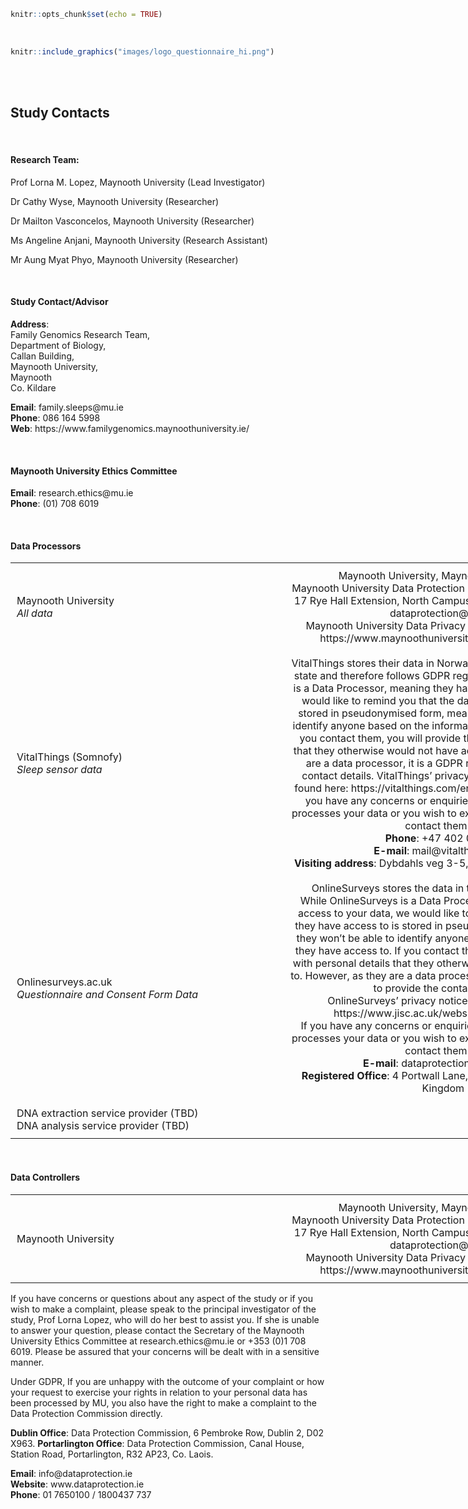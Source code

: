 

```r
knitr::opts_chunk$set(echo = TRUE)
```

&nbsp;  

```r
knitr::include_graphics("images/logo_questionnaire_hi.png")
```
<br><br> <!-- Add two line breaks -->


## Study Contacts

&nbsp;  

#### Research Team:  
Prof Lorna M. Lopez, Maynooth University (Lead Investigator) 

Dr Cathy Wyse, Maynooth University (Researcher)  

Dr Mailton Vasconcelos, Maynooth University (Researcher)

Ms Angeline Anjani, Maynooth University (Research Assistant)

Mr Aung Myat Phyo, Maynooth University (Researcher) 

&nbsp;  

#### Study Contact/Advisor 	
**Address**:<br> Family Genomics Research Team,<br> Department of Biology,<br> Callan Building,<br> Maynooth University,<br> Maynooth<br> Co. Kildare  
 
**Email**: 		family.sleeps@mu.ie<br> **Phone**:	086 164 5998<br> **Web**:		https://www.familygenomics.maynoothuniversity.ie/ 

&nbsp;  

#### Maynooth University Ethics Committee
**Email**:		research.ethics@mu.ie<br> **Phone**:	(01) 708 6019
 
 
&nbsp;  


#### Data Processors
<style>
  table {
    width: 200%;
    border-collapse: collapse;
  }

  th, td {
    
    padding: 10px;
    text-align: left; /* Left align content */
  }

  th {
    background-color: #f2f2f2;
  }
</style>

|         |            |
| ------------- |:-------------:| -:|
| Maynooth University<br>  *All data* | Maynooth University, Maynooth, Co. Kildare.<br> Maynooth University Data Protection officer can be contacted at 17 Rye Hall Extension, North Campus, who can be contacted at dataprotection@mu.ie.<br> Maynooth University Data Privacy policies can be found at https://www.maynoothuniversity.ie/data-protection. |   
| VitalThings (Somnofy)<br> *Sleep sensor data*              | VitalThings stores their data in Norway, which is an EEA member state and therefore follows GDPR regulations. While VitalThings is a Data Processor, meaning they have access to your data, we would like to remind you that the data they have access to is stored in pseudonymised form, meaning they won’t be able to identify anyone based on the information they have access to. If you contact them, you will provide them with personal details that they otherwise would not have access to. However, as they are a data processor, it is a GDPR regulation to provide the contact details. VitalThings’ privacy policy statement can be found here: https://vitalthings.com/en/personvernerklaering/. If you have any concerns or enquiries about how VitalThings processes your data or you wish to exercise your rights, you can contact them at:<br> **Phone**: +47 402 05 300<br> **E-mail**: mail@vitalthings.com<br> **Visiting address**: Dybdahls veg 3-5, 7051 Trondheim, Norway  |
| Onlinesurveys.ac.uk<br> *Questionnaire and Consent Form Data*       | OnlineSurveys stores the data in the Republic of Ireland.<br> While OnlineSurveys is a Data Processor, meaning they have access to your data, we would like to remind you that the data they have access to is stored in pseudonymised form, meaning they won’t be able to identify anyone based on the information they have access to. If you contact them, you will provide them with personal details that they otherwise would not have access to. However, as they are a data processor, it is a GDPR regulation to provide the contact details.<br> OnlineSurveys’ privacy notice can be found here: https://www.jisc.ac.uk/website/privacy-notice<br> If you have any concerns or enquiries about how VitalThings processes your data or you wish to exercise your rights, you can contact them at:<br> **E-mail**: dataprotection@jisc.ac.uk<br> **Registered Office**: 4 Portwall Lane, Bristol, BS1 6NB, United Kingdom   |
| DNA extraction service provider (TBD)<br> DNA analysis service provider (TBD)      | |


&nbsp; 

#### Data Controllers
<style>
  table {
    width: 200%;
    border-collapse: collapse;
  }

  th, td {
    
    padding: 10px;
    text-align: left; /* Left align content */
  }

  th {
    background-color: #f2f2f2;
  }
</style>

|         |            |
| ------------- |:-------------:| -:|
| Maynooth University | Maynooth University, Maynooth, Co. Kildare.<br> Maynooth University Data Protection officer can be contacted at 17 Rye Hall Extension, North Campus, who can be contacted at dataprotection@mu.ie.<br> Maynooth University Data Privacy policies can be found at https://www.maynoothuniversity.ie/data-protection. | 


If you have concerns or questions about any aspect of the study or if you wish to make a complaint, please speak to the principal investigator of the study, Prof Lorna Lopez, who will do her best to assist you. If she is unable to answer your question, please contact the Secretary of the Maynooth University Ethics Committee at research.ethics@mu.ie or +353 (0)1 708 6019. Please be assured that your concerns will be dealt with in a sensitive manner.  
 
Under GDPR, If you are unhappy with the outcome of your complaint or how your request to exercise your rights in relation to your personal data has been processed by MU, you also have the right to make a complaint to the Data Protection Commission directly. 
 
**Dublin Office**: Data Protection Commission, 6 Pembroke Row, Dublin 2, D02 X963. 
**Portarlington Office**: Data Protection Commission, Canal House, Station Road, Portarlington, R32 AP23, Co. Laois. 

**Email**: info@dataprotection.ie<br> **Website**: www.dataprotection.ie<br> **Phone**: 01 7650100 / 1800437 737 


